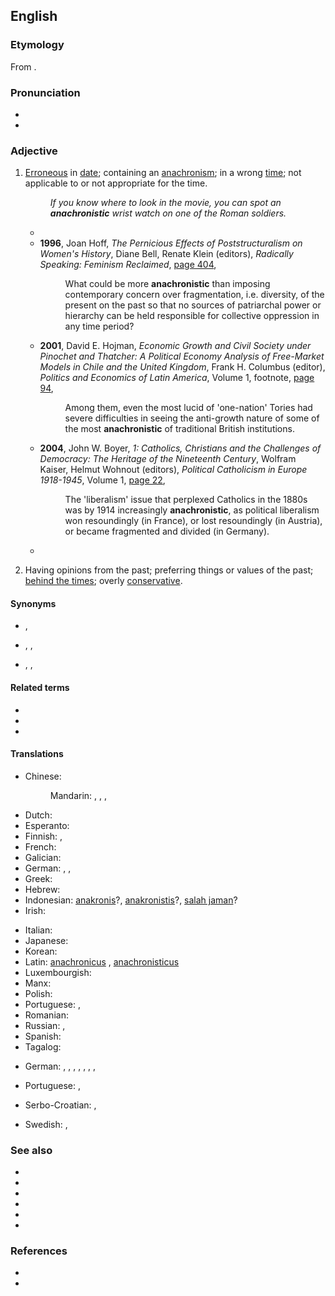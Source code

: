 ==English==
{{was wotd|2006|July|11}}

===Etymology===
From {{suffix|anachronism|ic|lang=en}}.

===Pronunciation===
* {{IPA|/əˌnæk.ɹəˈnɪs.tɪk/|lang=en}}
* {{audio|en-us-anachronistic.ogg|Audio (US)|lang=en}}

===Adjective===
{{en-adj}}

# [[erroneous|Erroneous]] in [[date]]; containing an [[anachronism]]; in a wrong [[time]]; not applicable to or not appropriate for the time.
#: ''If you know where to look in the movie, you can spot an '''anachronistic''' wrist watch on one of the Roman soldiers.''
#* {{quote-text|year=1975|author=David O. McNeil|title=Guillaume Budé and Humanism in the Reign of Francis I|page=71|url=https://books.google.com.au/books?id=mopEu94hZ58C&pg=PA71&dq=%22more%7Cmost+anachronistic%22&hl=en&sa=X&ei=bt_FVIyDAYrf8AXp7YD4Cw&redir_esc=y#v=onepage&q=%22more%7Cmost%20anachronistic%22&f=false|passage=The impiety of the Ciceronian attitude was probably his major objection to the sect, yet the dialogue is mainly concerned with the more '''anachronistic''' and illogical aspects of attempting to write only as Cicero did.}}
#* '''1996''', Joan Hoff, ''The Pernicious Effects of Poststructuralism on Women's History'', Diane Bell, Renate Klein (editors), ''Radically Speaking: Feminism Reclaimed'', [https://books.google.com.au/books?id=K22CrjaKYsYC&pg=PA404&dq=%22more%7Cmost+anachronistic%22&hl=en&sa=X&ei=bt_FVIyDAYrf8AXp7YD4Cw&redir_esc=y#v=onepage&q=%22more%7Cmost%20anachronistic%22&f=false page 404],
#*: What could be more '''anachronistic''' than imposing contemporary concern over fragmentation, i.e. diversity, of the present on the past so that no sources of patriarchal power or hierarchy can be held responsible for collective oppression in any time period?
#* '''2001''', David E. Hojman, ''Economic Growth and Civil Society under Pinochet and Thatcher: A Political Economy Analysis of Free-Market Models in Chile and the United Kingdom'', Frank H. Columbus (editor), ''Politics and Economics of Latin America'', Volume 1, footnote, [https://books.google.com.au/books?id=WXa0xtzQk5AC&pg=PA94&dq=%22more%7Cmost+anachronistic%22&hl=en&sa=X&ei=bt_FVIyDAYrf8AXp7YD4Cw&redir_esc=y#v=onepage&q=%22more%7Cmost%20anachronistic%22&f=false page 94],
#*: Among them, even the most lucid of 'one-nation' Tories had severe difficulties in seeing the anti-growth nature of some of the most '''anachronistic''' of traditional British institutions.
#* '''2004''', John W. Boyer, ''1: Catholics, Christians and the Challenges of Democracy: The Heritage of the Nineteenth Century'', Wolfram Kaiser, Helmut Wohnout (editors), ''Political Catholicism in Europe 1918-1945'', Volume 1, [https://books.google.com.au/books?id=Z06QAgAAQBAJ&pg=PA22&dq=%22increasingly+anachronistic%22&hl=en&sa=X&ei=MgLGVNurMoHZmAXw7IKICQ&redir_esc=y#v=onepage&q=%22increasingly%20anachronistic%22&f=false page 22],
#*: The 'liberalism' issue that perplexed Catholics in the 1880s was by 1914 increasingly '''anachronistic''', as political liberalism won resoundingly (in France), or lost resoundingly (in Austria), or became fragmented and divided (in Germany).
#* {{quote-text|year=2013|author=Brian Moeran|title=Asian Media Productions|page=104|url=https://books.google.com.au/books?id=RUpdAgAAQBAJ&pg=PA104&dq=%22increasingly+anachronistic%22&hl=en&sa=X&ei=MgLGVNurMoHZmAXw7IKICQ&redir_esc=y#v=onepage&q=%22increasingly%20anachronistic%22&f=false|passage=In their daily practices, journalists often perpetuated ageing and increasingly '''anachronistic''' ideologies, but they were rarely, in fact, dominated by them.}}
# {{lb|en|of a person}} Having opinions from the past; preferring things or values of the past; [[behind the times]]; overly [[conservative]].

====Synonyms====
* {{sense|erroneous in date}} {{l|en|anachronous}}, {{l|en|anachronistical}}
* {{sense|not or no longer applicable or appropriate for the time}} {{l|en|outdated}}, {{l|en|antiquated}}, {{l|en|obsolete}}
* {{sense|having opinions from the past}} {{l|en|behind the times}}, {{l|en|old-fashioned}}, {{l|en|traditional}}

====Related terms====
* {{l|en|anachronism}}
* {{l|en|anachronist}}
* {{l|en|anachronistically}}

====Translations====
{{trans-top|erroneous in date}}
* Chinese:
*: Mandarin: {{t|cmn|不合時代|sc=Hani}}, {{t|cmn|不合时代|tr=bùhéshídài|sc=Hani}}, {{t+|cmn|不合時宜|sc=Hani}}, {{t+|cmn|不合时宜|tr=bùhéshíyí|sc=Hani}}
* Dutch: {{t+|nl|anachronistisch}}
* Esperanto: {{t|eo|anakronisma}}
* Finnish: {{t+|fi|anakronistinen}}, {{t|fi|[[aika|aikaan]] [[sopimaton]]}}
* French: {{t+|fr|anachronique}}
* Galician: {{t|gl|anacrónico|m}}
* German: {{t+|de|anachronistisch}}, {{t|de|fehldatiert}}, {{t|de|zeitwidrig}}
* Greek: {{t+|el|αναχρονιστικός}}
* Hebrew: {{t|he|אֲנַכְרוֹנִיסְטִי|tr=anakhronisti|sc=Hebr}}
* Indonesian: [[anakronis]]?, [[anakronistis]]?, [[salah jaman]]?
* Irish: {{t|ga|mí-aimseartha}}
{{trans-mid}}
* Italian: {{t+|it|anacronistico}}
* Japanese: {{t+|ja|時代錯誤|tr=じだいさくごの, jidaisakugo no|alt=時代錯誤の|sc=Jpan}}
* Korean: {{t|ko|시대 착오}}
* Latin: [[anachronicus]] {{qualifier|Vulgar Latin}}, [[anachronisticus]] {{qualifier|Neo-Latin}}
* Luxembourgish: {{t|lb|anachronistesch}}
* Manx: {{t|gv|mee-emshiragh}}
* Polish: {{t+|pl|anachroniczny}}
* Portuguese: {{t+|pt|anacrônico}} {{qualifier|Brazil}}, {{t+|pt|anacrónico}} {{qualifier|Portugal}}
* Romanian: {{t+|ro|anacronic}}
* Russian: {{t+|ru|анахрони́ческий}}, {{t+|ru|анахрони́чный}}
* Spanish: {{t+|es|anacrónico}}
* Tagalog: {{t|tl|laos na}}
{{trans-bottom}}

{{trans-top|preferring past things and values}}
* German: {{t+|de|anachronistisch}}, {{t+|de|altmodisch}}, {{t+|de|veraltet}}, {{t+|de|überkommen}}, {{t+|de|antiquiert}}, {{t+|de|traditionalistisch}}, {{t+|de|obsolet}}, {{t+|de|unzeitgemäß}}
{{trans-mid}}
* Portuguese: {{t+|pt|anacrônico}} {{qualifier|Brazil}}, {{t+|pt|anacrónico}} {{qualifier|Portugal}}
{{trans-bottom}}

{{checktrans-top}}
* Serbo-Croatian: {{t+check|sh|anakroničan}}, {{t+check|sh|anakronističan}}
{{trans-mid}}
* Swedish: {{t+check|sv|otidsenlig}}, {{t+check|sv|anakronistisk}}
{{trans-bottom}}

===See also===
* {{l|en|archaic}}
* {{l|en|conservative}}
* {{l|en|incongruent}}
* {{l|en|outdated}}
* {{l|en|parachronistic}}
* {{l|en|prochronistic}}

===References===
* {{R:Century 1911}}
* {{R:Webster 1913}}